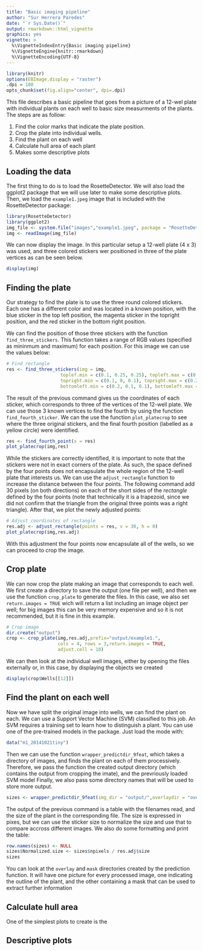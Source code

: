 ```yaml
---
title: "Basic imaging pipeline"
author: "Sur Herrera Paredes"
date: "`r Sys.Date()`"
output: rmarkdown::html_vignette
graphics: yes
vignette: >
  %\VignetteIndexEntry{Basic imaging pipeline}
  %\VignetteEngine{knitr::rmarkdown}
  %\VignetteEncoding{UTF-8}
---
```


```r
library(knitr)
options(EBImage.display = "raster")
.dpi = 100
opts_chunk$set(fig.align="center", dpi=.dpi)
```

This file describes a basic pipeline that goes from a picture of a 12-wel plate with individual plants
on each well to basic size measurments of the plants. The steps are as follow:

1. Find the color marks that indicate the plate position.
2. Crop the plate into individual wells.
3. Find the plant on each well
4. Calculate hull area of each plant
5. Makes some descriptive plots

## Loading the data

The first thing to do is to load the RosetteDetector. We will also load the ggplot2 package that we will use later to make some descriptive plots. Then, we load the `example1.jpeg` image that is included with the RosetteDetector package:

```r
library(RosetteDetector)
library(ggplot2)
img_file <- system.file("images","example1.jpeg", package = "RosetteDetector", mustWork = TRUE)
img <- readImage(img_file)
```

We can now display the image. In this particular setup a 12-well plate (4 x 3) was used, and three colored stickers wer positioned in three of the plate vertices as can be seen below.

```r
display(img)
```

## Finding the plate

Our strategy to find the plate is to use the three round colored stickers. Each one has a different color and was located in a known position, with the blue sticker in the top left position, the magenta sticker in the topright position, and the red sticker in the bottom right position.

We can find the position of those three stickers with the function `find_three_stickers`. This function takes a range of RGB values (specified as mininmum and maximum) for each position. For this image we can use the values below:

```r
# Find rectangle
res <- find_three_stickers(img = img,
                    toplef.min = c(0.1, 0.25, 0.25), topleft.max = c(0.25, 0.3, 0.4),
                    topright.min = c(0.1, 0, 0.1), topright.max = c(0.2, 0.15, 0.3),
                    bottomleft.min = c(0.2, 0.1, 0.1), bottomleft.max = c(0.4, 0.2, 0.2))
```

The result of the previous command gives us the coordinates of each sticker, which corresponds to three of
the vertices of the 12-well plate. We can use those 3 known vertices to find the fourth by using the function
`find_fourth_sticker`. We can the use the function `plot_platecrop` to see where the three original stickers,
and the final fourth position (labelled as a yellow circle) were identified. 

```r
res <- find_fourth_point(x = res)
plot_platecrop(img,res)
```

While the stickers are correctly identified, it is important to note that the stickers were not in exact corners of the plate. As such, the space defined by the four points does not encapsulate the whole region
of the 12-well plate that interests us. We can use the `adjust_rectangle` function to increase the distance
between the four points. The following command add 30 pixels (on both directions) on each of the short sides
of the *rectangle* defined by the four points (note that technically it is a trapezoid, since we did not
confirm that the triangle from the original three points was a right triangle). After that, we plot the
newly adjusted points:

```r
# Adjust coordinates of rectangle
res.adj <- adjust_rectangle(points = res, v = 30, h = 0)
plot_platecrop(img,res.adj)
```

With this adjustment the four points now encapsulate all of the wells, so we can proceed to crop the
image.

## Crop plate

We can now crop the plate making an image that corresponds to each well. We first create a directory
to save the output (one file per well), and then we use the function `crop_plate` to generate the files.
In this case, we also set `return.images = TRUE` wich will return a list including an image object per
well; for big images this can be very memory expensive and so it is not recommended, but it is fine
in this example.

```r
# Crop image
dir.create("output")
crop <- crop_plate(img,res.adj,prefix="output/example1.",
                   cols = 4, rows = 3,return.images = TRUE,
                   adjust.cell = 10)
```

We can then look at the individual well images, either by opening the files externally or, in this case,
by displaying the objects we created

```r
display(crop$Wells[[12]])
```

## Find the plant on each well

Now we have split the original image into wells, we can find the plant on each. We can use a Support
Vector Machine (SVM) classified to this job. An SVM requires a training set to learn how to distinguish
a plant. You can use one of the pre-trained models in the package. Just load the mode with: 

```r
data("m1_20141021tiny")
```

Then we can use the function `wrapper_predictdir_9feat`, which takes a directory of images, and
finds the plant on each of them processively. Therefore, we pass the function the created output
directory (which contains the output from cropping the imate), and the prevriously loaded SVM model
Finally, we also pass some directory names that will be used to store more output.

```r
sizes <- wrapper_predictdir_9feat(img_dir = "output/",overlaydir = "overlay",maskdir = "mask",m1 = m1)
```

The output of the previous command is a table with the filenames read, and the size of the plant in
the corresponding file. The size is expressed in pixes, but we can use the sticker size to normalize
the size and use that to compare accross different images. We also do some formatting and print the
table:

```r
row.names(sizes) <- NULL
sizes$Normalized.size <- sizes$npixels / res.adj$size
sizes
```

You can look at the `overlay` and `mask` directories created by the prediction function. It will have
one picture for every processed image, one indicating the outline of the plant, and the other containing
a mask that can be used to extract further information

## Calculate hull area

One of the simplest plots to create is the

## Descriptive plots

